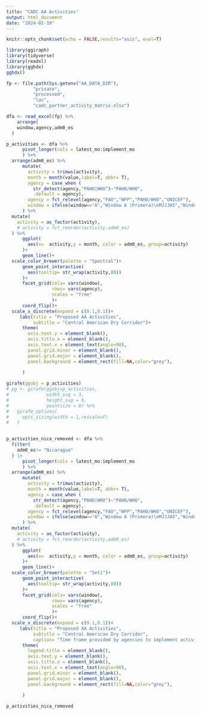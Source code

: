 ```yaml
---
title: "CADC AA Activities"
output: html_document
date: "2024-01-19"
---
```


```r
knitr::opts_chunk$set(echo = FALSE,results="asis", eval=T)
```


```r
library(ggiraph)
library(tidyverse)
library(readxl)
library(gghdx)
gghdx()
```


```r

fp <- file.path(Sys.getenv("AA_DATA_DIR"),
          "private",
          "processed",
          "lac",
          "cadc_partner_activity_matrix.xlsx")

dfa <- read_excel(fp) %>% 
    arrange(
    window,agency,adm0_es
  )
```


```r
p_activities <- dfa %>% 
      pivot_longer(cols = latest_mo:implement_mo
      ) %>% 
  arrange(adm0_es) %>% 
      mutate(
        activity = trimws(activity),
        month = month(value,label=T, abbr= T),
        agency = case_when (
          str_detect(agency,"PAHO|WHO")~"PAHO/WHO",
          .default = agency),
        agency = fct_relevel(agency,"FAO","WFP","PAHO/WHO","UNICEF"),
        window = ifelse(window=="A","Window A (Primera)\nMJJJAS","Window B (Postrera)\nSON")
      ) %>% 
  mutate(
    activity = as_factor(activity),
    # activity = fct_reorder(activity,adm0_es)
  ) %>% 
      ggplot(
        aes(x=  activity,y = month, color = adm0_es, group=activity)
      )+
      geom_line()+
  scale_color_brewer(palette = "Spectral")+
      geom_point_interactive(
        aes(tooltip= str_wrap(activity,80))
      )+
      facet_grid(cols= vars(window),
                 rows= vars(agency),
                 scales = "free"
                 )+
      coord_flip()+
  scale_x_discrete(expand = c(0.1,0.1))+
     labs(title = "Proposed AA Activities",
          subtitle = "Central American Dry Corridor")+
      theme(
        axis.text.y = element_blank(),
        axis.title.x = element_blank(),
        axis.text.x = element_text(angle=90),
        panel.grid.minor = element_blank(),
        panel.grid.major = element_blank(),
        panel.background = element_rect(fill=NA,color="grey"),
        
      )

girafe(ggobj = p_activities)
# pg <- girafe(ggobj=p_activities,
#              width_svg = 3,
#              height_svg = 6,
#              pointsize = 8) %>%
#   girafe_options(
#     opts_sizing(width = 1,rescale=F)
#   )
  
```

```r
p_activities_nica_removed <- dfa %>% 
  filter(
    adm0_es!= "Nicaragua"
  ) |> 
      pivot_longer(cols = latest_mo:implement_mo
      ) %>% 
  arrange(adm0_es) %>% 
      mutate(
        activity = trimws(activity),
        month = month(value,label=T, abbr= T),
        agency = case_when (
          str_detect(agency,"PAHO|WHO")~"PAHO/WHO",
          .default = agency),
        agency = fct_relevel(agency,"FAO","WFP","PAHO/WHO","UNICEF"),
        window = ifelse(window=="A","Window A (Primera)\nMJJJAS","Window B (Postrera)\nSON")
      ) %>% 
  mutate(
    activity = as_factor(activity),
    # activity = fct_reorder(activity,adm0_es)
  ) %>% 
      ggplot(
        aes(x=  activity,y = month, color = adm0_es, group=activity)
      )+
      geom_line()+
  scale_color_brewer(palette = "Set1")+
      geom_point_interactive(
        aes(tooltip= str_wrap(activity,80))
      )+
      facet_grid(cols= vars(window),
                 rows= vars(agency),
                 scales = "free"
                 )+
      coord_flip()+
  scale_x_discrete(expand = c(0.1,0.1))+
     labs(title = "Proposed AA Activities",
          subtitle = "Central American Dry Corridor",
          caption= "Time frame provided by agencies to implement activities. Plot represents the time frame provided in the 2024 framework design process")+
      theme(
        legend.title = element_blank(),
        axis.text.y = element_blank(),
        axis.title.x = element_blank(),
        axis.text.x = element_text(angle=90),
        panel.grid.minor = element_blank(),
        panel.grid.major = element_blank(),
        panel.background = element_rect(fill=NA,color="grey"),
        
      )

p_activities_nica_removed
```

